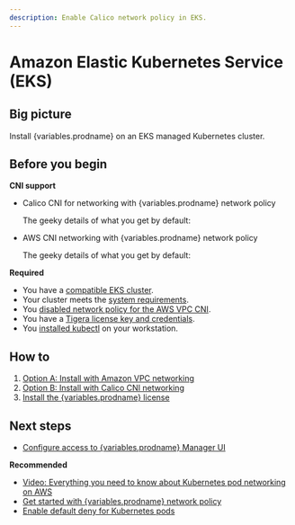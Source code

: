 ```yaml
---
description: Enable Calico network policy in EKS.
---
```




# Amazon Elastic Kubernetes Service (EKS)

## Big picture

Install {variables.prodname} on an EKS managed Kubernetes cluster.

## Before you begin

**CNI support**

- Calico CNI for networking with {variables.prodname} network policy

  The geeky details of what you get by default:

  <GeekDetails
    prodname='{variables.prodname}'
    details='Policy:Calico,IPAM:Calico,CNI:Calico,Overlay:IPIP,Routing:BGP,Datastore:Kubernetes'
  />

- AWS CNI networking with {variables.prodname} network policy

  The geeky details of what you get by default:

  <GeekDetails
    prodname='{variables.prodname}'
    details='Policy:Calico,IPAM:AWS,CNI:AWS,Overlay:No,Routing:VPC Native,Datastore:Kubernetes'
  />

**Required**

* You have a [compatible EKS cluster](../compatibility.mdx#eks).
* Your cluster meets the [system requirements](requirements.mdx).
* You [disabled network policy for the AWS VPC CNI](https://docs.aws.amazon.com/eks/latest/userguide/network-policy-disable.html).
* You have a [Tigera license key and credentials](calico-enterprise.mdx).
* You [installed kubectl](https://kubernetes.io/docs/tasks/tools/install-kubectl/) on your workstation.

## How to

1. [Option A: Install with Amazon VPC networking](#install-eks-with-amazon-vpc-networking)
1. [Option B: Install with Calico CNI networking](#install-eks-with-calico-networking)
1. [Install the {variables.prodname} license](#install-the-calico-enterprise-license)

<InstallEKS clusterType='standalone' />

## Next steps

- [Configure access to {variables.prodname} Manager UI](../../operations/cnx/access-the-manager.mdx)

**Recommended**

- [Video: Everything you need to know about Kubernetes pod networking on AWS](https://www.projectcalico.org/everything-you-need-to-know-about-kubernetes-pod-networking-on-aws/)
- [Get started with {variables.prodname} network policy](../../network-policy/beginners/calico-network-policy.mdx)
- [Enable default deny for Kubernetes pods](../../network-policy/beginners/kubernetes-default-deny.mdx)
